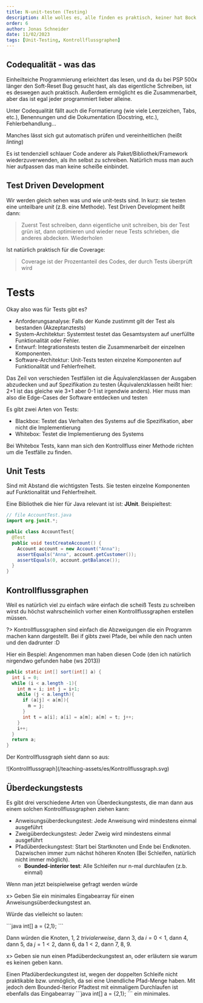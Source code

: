 ```yaml
---
title: N-unit-testen (Testing)
description: Alle wolles es, alle finden es praktisch, keiner hat Bock drauf => Unit Tests
order: 6
author: Jonas Schneider
date: 11/02/2023
tags: [Unit-Testing, Kontrollflussgraphen]
---
```


## Codequalität - was das

Einheilteiche Programmierung erleichtert das lesen, und da du bei PSP 500x länger den Soft-Reset Bug gesucht hast, als das eigentliche Schreiben, ist es deswegen auch praktisch. 
Außerdem ermöglicht es die Zusammenarbeit, aber das ist egal jeder programmiert lieber alleine.

Unter Codequalität fällt auch die Formatierung (wie viele Leerzeichen, Tabs, etc.), Benennungen und die Dokumentation (Docstring, etc.), Fehlerbehandlung...

Manches lässt sich gut automatisch prüfen und vereinheitlichen (heißt *linting*)

Es ist tendenziell schlauer Code anderer als Paket/Bibliothek/Framework wiederzuverwenden, als ihn selbst zu schreiben. Natürlich muss man auch hier aufpassen das man keine scheiße einbindet.

## Test Driven Development

Wir werden gleich sehen was und wie unit-tests sind. In kurz: sie testen eine unteilbare *unit* (z.B. eine Methode).
Test Driven Development heißt dann:

> Zuerst Test schreiben, dann eigentliche unit schreiben, bis der Test grün ist, dann optimieren und wieder neue Tests schrieben, die anderes abdecken. Wiederholen

Ist natürlich praktisch für die Coverage:

> Coverage ist der Prozentanteil des Codes, der durch Tests überprüft wird

# Tests

Okay also was für Tests gibt es? 
- Anforderungsanalyse: Falls der Kunde zustimmt gilt der Test als bestanden (Akzeptanztests)
- System-Architektur: Systemtest testet das Gesamtsystem auf unerfüllte Funktionalität oder Fehler.
- Entwurf: Integrationstests testen die Zusammenarbeit der einzelnen Komponenten.
- Software-Architektur: Unit-Tests testen einzelne Komponenten auf Funktionalität und Fehlerfreiheit.

Das Zeil von verschieden Testfällen ist die Äquivalenzklassen der Ausgaben abzudecken und auf Spezifikation zu testen 
(Äquivalenzklassen heißt hier: 2+1 ist das gleiche wie 3+1 aber 0-1 ist irgendwie anders). Hier muss man also die Edge-Cases der Software entdecken und testen

Es gibt zwei Arten von Tests:
- Blackbox: Testet das Verhalten des Systems auf die Spezifikation, aber nicht die Implementierung
- Whitebox: Testet die Implementierung des Systems

Bei Whitebox Tests, kann man sich den Kontrollfluss einer Methode richten um die Testfälle zu finden.

## Unit Tests
Sind mit Abstand die wichtigsten Tests. Sie testen einzelne Komponenten auf Funktionalität und Fehlerfreiheit.

Eine Bibliothek die hier für Java relevant ist ist: **JUnit**. Beispieltest:

```java showLineNumbers
// file AccountTest.java
import org.junit.*;

public class AccountTest{
  @Test
  public void testCreateAccount() {
    Account account = new Account("Anna");
    assertEquals("Anna", account.getCustomer());
    assertEquals(0, account.getBalance());
  }
}
```

## Kontrollflussgraphen

Weil es natürlich viel zu einfach wäre einfach die scheiß Tests zu schreiben wirst du höchst wahrscheinlich vorher einen Kontrollflussgraphen erstellen müssen.

?> Kontrollflussgraphen sind einfach die Abzweigungen die ein Programm machen kann dargestellt. Bei if gibts zwei Pfade, bei while den nach unten und den dadrunter :D

Hier ein Bespiel: Angenommen man haben diesen Code (den ich natürlich nirgendwo gefunden habe (ws 2013))

```java showLineNumbers
public static int[] sort(int[] a) {
  int i = 0;
  while (i < a.length -1){
    int m = i; int j = i+1;
    while (j < a.length){
      if (a[j] < a[m]){
        m = j;
      }
      int t = a[i]; a[i] = a[m]; a[m] = t; j++;
    }
    i++;
  }
  return a;
}
```

Der Kontrollflussgraph sieht dann so aus:

<Spoiler blur="16">
  <div className="center">
    ![Kontrollflussgraph](/teaching-assets/es/Kontrollflussgraph.svg)
  </div>
</Spoiler>

## Überdeckungstests

Es gibt drei verschiedene Arten von Überdeckungstests, die man dann aus einem solchen Kontrollflussgraphen ziehen kann:
- Anweisungsüberdeckungstest: Jede Anweisung wird mindestens einmal ausgeführt
- Zweigüberdeckungstest: Jeder Zweig wird mindestens einmal ausgeführt
- Pfadüberdeckungstest: Start bei Startknoten und Ende bei Endknoten. Dazwischen immer zum nächst höheren Knoten (Bei Schleifen, natürlich nicht immer möglich).
  - **Bounded-interior test**: Alle Schleifen nur n-mal durchlaufen (z.b. einmal) 

Wenn man jetzt beispielweise gefragt werden würde

x> Geben Sie ein minimales Eingabearray für einen Anweisungsüberdeckungstest an.

Würde das vielleicht so lauten:

<Spoiler>
  ```java
  int[] a = {2,1};
  ```

  Dann würden die Knoten, 1, 2 *trivialerweise*, dann 3, da $i=0 < 1$, dann 4, dann 5, da $j=1 < 2$, dann 6, da $1 < 2$, dann 7, 8, 9.  
</Spoiler>

x> Geben sie nun einen Pfadüberdeckungstest an, oder erläutern sie warum es keinen geben kann.

<Spoiler>
  Einen Pfadüberdeckungstest ist, wegen der doppelten Schleife nicht praktikable bzw. unmöglich, da sei eine Unendliche Pfad-Menge haben. 
  Mit jedoch dem Bounded-Iterior Pfadtest mit einmaligem Durchlaufen ist ebenfalls das Eingabearray
  ```java
  int[] a = {2,1}; 
  ```
  ein minimales.
</Spoiler>